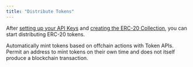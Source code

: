 ```yaml
---
title: "Distribute Tokens"
---
```


After [setting up your API Keys](/introduction/setting-up) and [creating the ERC-20 Collection](/extensions/tokens/erc20/new-collection), you can start distributing ERC-20 tokens.

<CardGroup cols={2}>
<Card
    title="Mint API"
    icon="terminal"
    iconType="solid"
    href="/api-reference/v1/erc20/post/mint"
  >
    <div style={{ paddingTop: "8px", fontSize: "14px" }}>
      Automatically mint tokens based on offchain actions with Token APIs.  
    </div>
  </Card>
  <Card
    title="Permit API"
    icon="terminal"
    iconType="solid"
    href="/api-reference/v1/erc20/post/permit"
  >
    <div style={{ paddingTop: "8px", fontSize: "14px" }}>
      Permit an address to mint tokens on their own time and does not itself produce a blockchain transaction.  
    </div>
  </Card>
</CardGroup>